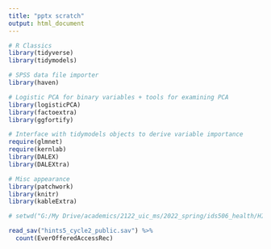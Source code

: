 ```yaml
---
title: "pptx scratch"
output: html_document
---
```


```r
# R Classics
library(tidyverse)
library(tidymodels)

# SPSS data file importer
library(haven)

# Logistic PCA for binary variables + tools for examining PCA
library(logisticPCA)
library(factoextra)
library(ggfortify)

# Interface with tidymodels objects to derive variable importance
require(glmnet)
require(kernlab)
library(DALEX)
library(DALEXtra)

# Misc appearance
library(patchwork)
library(knitr)
library(kableExtra)

# setwd("G:/My Drive/academics/2122_uic_ms/2022_spring/ids506_health/HINTS")
```


```r
read_sav("hints5_cycle2_public.sav") %>% 
  count(EverOfferedAccessRec)
```

